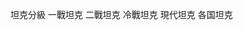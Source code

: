 {{multicol}}
<categorytree>坦克分級</categorytree>
{{multicol-break}}
<categorytree>一戰坦克</categorytree>
<categorytree>二戰坦克</categorytree>
<categorytree>冷戰坦克</categorytree>
<categorytree>現代坦克</categorytree>
{{multicol-break}}
<categorytree>各国坦克</categorytree>
{{multicol-end}}